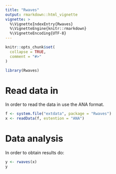 ```yaml
---
title: "Rwaves"
output: rmarkdown::html_vignette
vignette: >
  %\VignetteIndexEntry{Rwaves}
  %\VignetteEngine{knitr::rmarkdown}
  %\VignetteEncoding{UTF-8}
---
```


```r
knitr::opts_chunk$set(
  collapse = TRUE,
  comment = "#>"
)
```

```r
library(Rwaves)
```

# Read data in

In order to read the data in use the ANA format.

```r
f <- system.file("extdata", package = "Rwaves")
x <- readData(f, estention = "ANA")
```

# Data analysis

In order to obtain results do:

```r
y <- rwaves(x)
y
```
